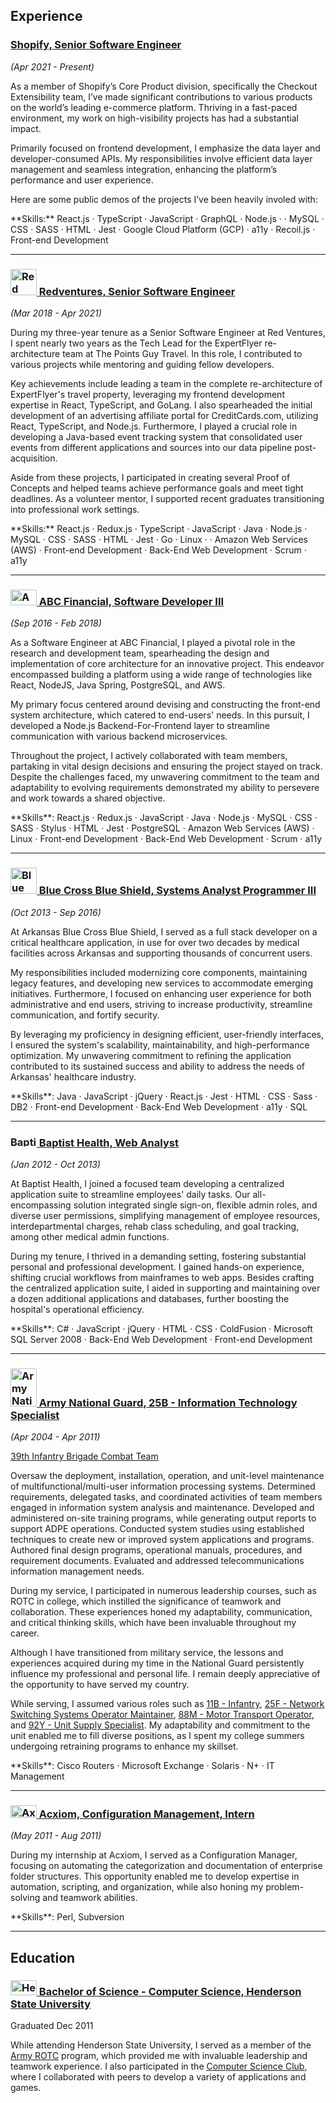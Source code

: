 ## Experience

### [<Icon name="shopify" /> Shopify, Senior Software Engineer](https://www.shopify.com/)
_(Apr 2021 - Present)_

As a member of Shopify’s Core Product division, specifically the Checkout Extensibility team, I’ve made significant contributions to various products on the world’s leading e-commerce platform. Thriving in a fast-paced environment, my work on high-visibility projects has had a substantial impact.

Primarily focused on frontend development, I emphasize the data layer and developer-consumed APIs. My responsibilities involve efficient data layer management and seamless integration, enhancing the platform’s performance and user experience.

Here are some public demos of the projects I’ve been heavily involed with:

<div className="flex flex-col md:flex-row gap-4 my-2 justify-center items-center">
  <YouTube videoId="pW1L3iKNpA0" title="Updates to Checkout Extensibility announced in Shopify's Winter ’24 Edition" />
  <YouTube videoId="98QZKeeYz5M" title="Find out more about the all-new drag-and-drop checkout editor" />
</div>

<span className="flex text-sm mt-4 bg-neutral-950/80 p-2 rounded-lg">
**Skills:** <Icon name="react" /> React.js · <Icon name="typescript" /> TypeScript · <Icon name="javascript" /> JavaScript · <Icon name="graphql" /> GraphQL · <Icon name="node-js" /> Node.js · <Icon name="mysql" /> · MySQL · <Icon name="css3" /> CSS · <Icon name="sass" /> SASS · <Icon name="html5" /> HTML · <Icon name="jest" /> Jest · <Icon name="googlecloud" /> Google Cloud Platform (GCP) · a11y · Recoil.js · Front-end Development
</span>

---

### [<Image src="/img/RV.svg" width="42" height="42" loading="lazy" className="inline-block" alt="Red Ventures" /> Redventures, Senior Software Engineer](https://www.redventures.com/about/brands)
_(Mar 2018 - Apr 2021)_

During my three-year tenure as a Senior Software Engineer at Red Ventures, I spent nearly two years as the Tech Lead for the ExpertFlyer re-architecture team at The Points Guy Travel. In this role, I contributed to various projects while mentoring and guiding fellow developers.

Key achievements include leading a team in the complete re-architecture of ExpertFlyer's travel property, leveraging my frontend development expertise in React, TypeScript, and GoLang. I also spearheaded the initial development of an advertising affiliate portal for CreditCards.com, utilizing React, TypeScript, and Node.js. Furthermore, I played a crucial role in developing a Java-based event tracking system that consolidated user events from different applications and sources into our data pipeline post-acquisition.

Aside from these projects, I participated in creating several Proof of Concepts and helped teams achieve performance goals and meet tight deadlines. As a volunteer mentor, I supported recent graduates transitioning into professional work settings.

<span className="flex text-sm mt-4 bg-neutral-950/80 p-2 rounded-lg">
**Skills:** <Icon name="react" /> React.js · <Icon name="redux" /> Redux.js · <Icon name="typescript" /> TypeScript · <Icon name="javascript" /> JavaScript · <Icon name="java" /> Java · <Icon name="node-js" /> Node.js · <Icon name="mysql" /> MySQL · <Icon name="css3" /> CSS · <Icon name="sass" /> SASS · <Icon name="html5" /> HTML · <Icon name="jest" /> Jest · <Icon name="go" /> Go · <Icon name="linux" /> Linux · · <Icon name="amazonaws" /> Amazon Web Services (AWS) · Front-end Development · Back-End Web Development  · Scrum · a11y
</span>

---

### [<Image src="/img/abc.webp" width="42" height="25" loading="lazy" className="inline-block" alt="ABC Financial" /> ABC Financial, Software Developer III](https://abcfitness.com/)
_(Sep 2016 - Feb 2018)_

As a Software Engineer at ABC Financial, I played a pivotal role in the research and development team, spearheading the design and implementation of core architecture for an innovative project. This endeavor encompassed building a platform using a wide range of technologies like React, NodeJS, Java Spring, PostgreSQL, and AWS.

My primary focus centered around devising and constructing the front-end system architecture, which catered to end-users' needs. In this pursuit, I developed a Node.js Backend-For-Frontend layer to streamline communication with various backend microservices.

Throughout the project, I actively collaborated with team members, partaking in vital design decisions and ensuring the project stayed on track. Despite the challenges faced, my unwavering commitment to the team and adaptability to evolving requirements demonstrated my ability to persevere and work towards a shared objective.

<span className="flex text-sm mt-4 bg-neutral-950/80 p-2 rounded-lg">
**Skills**: <Icon name="react" /> React.js · <Icon name="redux" /> Redux.js · <Icon name="javascript" /> JavaScript · <Icon name="java" /> Java · <Icon name="node-js" /> Node.js · <Icon name="mysql" /> MySQL · <Icon name="css3" /> CSS  · <Icon name="sass" /> SASS · <Icon name="stylus" /> Stylus · <Icon name="html5" /> HTML · <Icon name="jest" /> Jest · <Icon name="postgresql" /> PostgreSQL · <Icon name="amazonaws" /> Amazon Web Services (AWS) · <Icon name="linux" /> Linux · Front-end Development · Back-End Web Development · Scrum · a11y
</span>

---

### [<Image src="/img/BCBS.webp" width="42" height="42" loading="lazy" className="inline-block" alt="Blue Cross Blue Shield" /> Blue Cross Blue Shield, Systems Analyst Programmer III](https://www.arkansasbluecross.com/)
_(Oct 2013 - Sep 2016)_

At Arkansas Blue Cross Blue Shield, I served as a full stack developer on a critical healthcare application, in use for over two decades by medical facilities across Arkansas and supporting thousands of concurrent users.

My responsibilities included modernizing core components, maintaining legacy features, and developing new services to accommodate emerging initiatives. Furthermore, I focused on enhancing user experience for both administrative and end users, striving to increase productivity, streamline communication, and fortify security.

By leveraging my proficiency in designing efficient, user-friendly interfaces, I ensured the system's scalability, maintainability, and high-performance optimization. My unwavering commitment to refining the application contributed to its sustained success and ability to address the needs of Arkansas' healthcare industry.

<span className="flex text-sm mt-4 bg-neutral-950/80 p-2 rounded-lg">
**Skills**: <Icon name="java" /> Java · <Icon name="javascript" /> JavaScript · <Icon name="jquery" /> jQuery · <Icon name="react" /> React.js · <Icon name="jest" /> Jest · <Icon name="html5" /> HTML · <Icon name="css3" /> CSS · <Icon name="sass" /> Sass · <Icon name="ibm" /> DB2 · Front-end Development · Back-End Web Development · a11y · SQL
</span>

---

### [<Image src="/img/Baptist.webp" width="42" height="17" loading="lazy" className="inline-block" alt="Baptist Health" /> Baptist Health, Web Analyst](https://www.baptist-health.com/)
_(Jan 2012 - Oct 2013)_

At Baptist Health, I joined a focused team developing a centralized application suite to streamline employees' daily tasks. Our all-encompassing solution integrated single sign-on, flexible admin roles, and diverse user permissions, simplifying management of employee resources, interdepartmental charges, rehab class scheduling, and goal tracking, among other medical admin functions.

During my tenure, I thrived in a demanding setting, fostering substantial personal and professional development. I gained hands-on experience, shifting crucial workflows from mainframes to web apps. Besides crafting the centralized application suite, I aided in supporting and maintaining over a dozen additional applications and databases, further boosting the hospital's operational efficiency.

<span className="flex text-sm mt-4 bg-neutral-950/80 p-2 rounded-lg">
**Skills**: <Icon name="csharp" /> C# · <Icon name="javascript" /> JavaScript · <Icon name="jquery" /> jQuery · <Icon name="html5" /> HTML · <Icon name="css3" /> CSS · ColdFusion · Microsoft SQL Server 2008 ·  Back-End Web Development · Front-end Development
</span>

---

### [<Image src="/img/39th.webp" width="42" height="61" loading="lazy" className="inline-block" alt="Army National Guard - 39th Infantry Brigade" /> Army National Guard, 25B - Information Technology Specialist](https://www.nationalguard.com/25b-information-technology-specialist)
_(Apr 2004 - Apr 2011)_

[39th Infantry Brigade Combat Team](https://en.wikipedia.org/wiki/39th_Infantry_Brigade_Combat_Team)

Oversaw the deployment, installation, operation, and unit-level maintenance of multifunctional/multi-user information processing systems. Determined requirements, delegated tasks, and coordinated activities of team members engaged in information system analysis and maintenance. Developed and administered on-site training programs, while generating output reports to support ADPE operations. Conducted system studies using established techniques to create new or improved system applications and programs. Authored final design programs, operational manuals, procedures, and requirement documents. Evaluated and addressed telecommunications information management needs.

During my service, I participated in numerous leadership courses, such as ROTC in college, which instilled the significance of teamwork and collaboration. These experiences honed my adaptability, communication, and critical thinking skills, which have been invaluable throughout my career.

Although I have transitioned from military service, the lessons and experiences acquired during my time in the National Guard persistently influence my professional and personal life. I remain deeply appreciative of the opportunity to have served my country.

While serving, I assumed various roles such as [11B - Infantry](https://www.nationalguard.com/11b-infantryman), [25F - Network Switching Systems Operator Maintainer](https://www.nationalguard.com/25f-network-switching-systems-operator-maintainer), [88M - Motor Transport Operator](https://www.nationalguard.com/88m-motor-transport-operator-truck-driver), and [92Y - Unit Supply Specialist](https://www.nationalguard.com/92y-unit-supply-specialist). My adaptability and commitment to the unit enabled me to fill diverse positions, as I spent my college summers undergoing retraining programs to enhance my skillset.

<span className="flex text-sm mt-4 bg-neutral-950/80 p-2 rounded-lg">
**Skills**: Cisco Routers · Microsoft Exchange · Solaris · N+ · IT Management
</span>

---

### [<Image src="/img/acxiom.svg" width="42" height="20" loading="lazy" className="inline-block" alt="Axciom - LiveRamp" /> Acxiom, Configuration Management, Intern](https://www.acxiom.com/)
_(May 2011 - Aug 2011)_

During my internship at Acxiom, I served as a Configuration Manager, focusing on automating the categorization and documentation of enterprise folder structures. This opportunity enabled me to develop expertise in automation, scripting, and organization, while also honing my problem-solving and teamwork abilities.

<span className="flex text-sm mt-4 bg-neutral-950/80 p-2 rounded-lg">
**Skills**: Perl, Subversion
</span>

---

## Education

### [<Image src="/img/hsu.webp" width="42" height="24" loading="lazy" className="inline-block" alt="Henderson State University" /> Bachelor of Science - Computer Science, Henderson State University](https://www.hsu.edu/)
Graduated Dec 2011

While attending Henderson State University, I served as a member of the [Army ROTC](https://www.hsu.edu/ROTC/) program, which provided me with invaluable leadership and teamwork experience. I also participated in the [Computer Science Club](https://www.hsu.edu/academics/undergraduate-majors-and-minors/computer-science/), where I collaborated with peers to develop a variety of applications and games.
